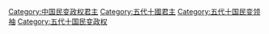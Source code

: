 [[Category:中国民变政权君主|Category:中国民变政权君主]]
[[Category:五代十國君主|Category:五代十國君主]]
[[Category:五代十国民变领袖|Category:五代十国民变领袖]]
[[Category:五代十国民变政权|Category:五代十国民变政权]]